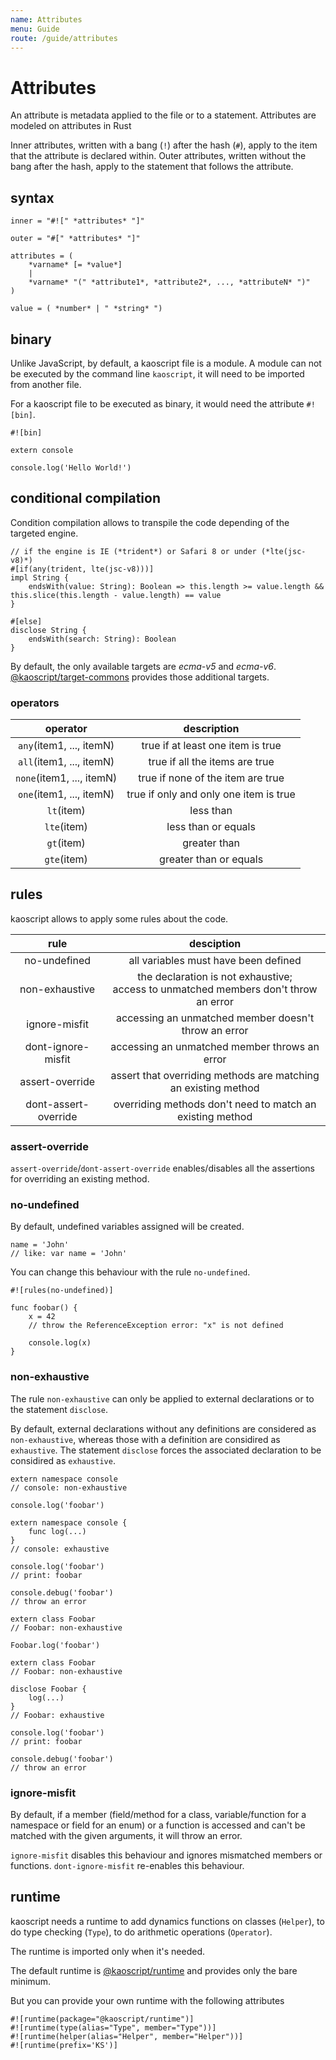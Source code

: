 ```yaml
---
name: Attributes
menu: Guide
route: /guide/attributes
---
```


# Attributes

An attribute is metadata applied to the file or to a statement. Attributes are modeled on attributes in Rust

Inner attributes, written with a bang (`!`) after the hash (`#`), apply to the item that the attribute is declared within. Outer attributes, written without the bang after the hash, apply to the statement that follows the attribute.

## syntax

```syntax
inner = "#![" *attributes* "]"

outer = "#[" *attributes* "]"

attributes = (
	*varname* [= *value*]
	|
	*varname* "(" *attribute1*, *attribute2*, ..., *attributeN* ")"
)

value = ( *number* | " *string* ")
```

## binary

Unlike JavaScript, by default, a kaoscript file is a module.
A module can not be executed by the command line `kaoscript`, it will need to be imported from another file.

For a kaoscript file to be executed as binary, it would need the attribute `#![bin]`.

```kaoscript
#![bin]

extern console

console.log('Hello World!')
```

## conditional compilation

Condition compilation allows to transpile the code depending of the targeted engine.

```kaoscript
// if the engine is IE (*trident*) or Safari 8 or under (*lte(jsc-v8)*)
#[if(any(trident, lte(jsc-v8)))]
impl String {
	endsWith(value: String): Boolean => this.length >= value.length && this.slice(this.length - value.length) == value
}

#[else]
disclose String {
	endsWith(search: String): Boolean
}
```

By default, the only available targets are *ecma-v5* and *ecma-v6*.
[@kaoscript/target-commons]() provides those additional targets.

### operators

|         operator          |              description               |
|:-------------------------:|:--------------------------------------:|
| `any`(item1, ..., itemN)  |   true if at least one item is true    |
| `all`(item1, ..., itemN)  |     true if all the items are true     |
| `none`(item1, ..., itemN) |   true if none of the item are true    |
| `one`(item1, ..., itemN)  | true if only and only one item is true |
|        `lt`(item)         |               less than                |
|        `lte`(item)        |          less than or equals           |
|        `gt`(item)         |              greater than              |
|        `gte`(item)        |         greater than or equals         |


## rules

kaoscript allows to apply some rules about the code.

|            rule            |                                        desciption                                        |
|:--------------------------:|:----------------------------------------------------------------------------------------:|
|        no-undefined        |                           all variables must have been defined                           |
|       non-exhaustive       | the declaration is not exhaustive;<br />access to unmatched members don't throw an error |
|       ignore-misfit        |                   accessing an unmatched member doesn't throw an error                   |
|     dont-ignore-misfit     |                      accessing an unmatched member throws an error                       |
|      assert-override       |              assert that overriding methods are matching an existing method              |
|    dont-assert-override    |                overriding methods don't need to match an existing method                 |

### assert-override

`assert-override`/`dont-assert-override` enables/disables all the assertions for overriding an existing method.

### no-undefined

By default, undefined variables assigned will be created.

```kaoscript
name = 'John'
// like: var name = 'John'
```

You can change this behaviour with the rule `no-undefined`.

```kaoscript
#![rules(no-undefined)]

func foobar() {
	x = 42
	// throw the ReferenceException error: "x" is not defined

	console.log(x)
}
```

### non-exhaustive

The rule `non-exhaustive` can only be applied to external declarations or to the statement `disclose`.

By default, external declarations without any definitions are considered as `non-exhaustive`, whereas those with a definition are considired as `exhaustive`.
The statement `disclose` forces the associated declaration to be considired as `exhaustive`.

```kaoscript
extern namespace console
// console: non-exhaustive

console.log('foobar')
```

```kaoscript
extern namespace console {
	func log(...)
}
// console: exhaustive

console.log('foobar')
// print: foobar

console.debug('foobar')
// throw an error
```

```kaoscript
extern class Foobar
// Foobar: non-exhaustive

Foobar.log('foobar')
```

```kaoscript
extern class Foobar
// Foobar: non-exhaustive

disclose Foobar {
	log(...)
}
// Foobar: exhaustive

console.log('foobar')
// print: foobar

console.debug('foobar')
// throw an error
```

### ignore-misfit

By default, if a member (field/method for a class, variable/function for a namespace or field for an enum) or a function is accessed and can't be matched with the given arguments, it will throw an error.

`ignore-misfit` disables this behaviour and ignores mismatched members or functions.
`dont-ignore-misfit` re-enables this behaviour.

## runtime

kaoscript needs a runtime to add dynamics functions on classes (`Helper`), to do type checking (`Type`), to do arithmetic operations (`Operator`).

The runtime is imported only when it's needed.

The default runtime is [@kaoscript/runtime]() and provides only the bare minimum.

But you can provide your own runtime with the following attributes

```kaoscript
#![runtime(package="@kaoscript/runtime")]
#![runtime(type(alias="Type", member="Type"))]
#![runtime(helper(alias="Helper", member="Helper"))]
#![runtime(prefix='KS')]
```
